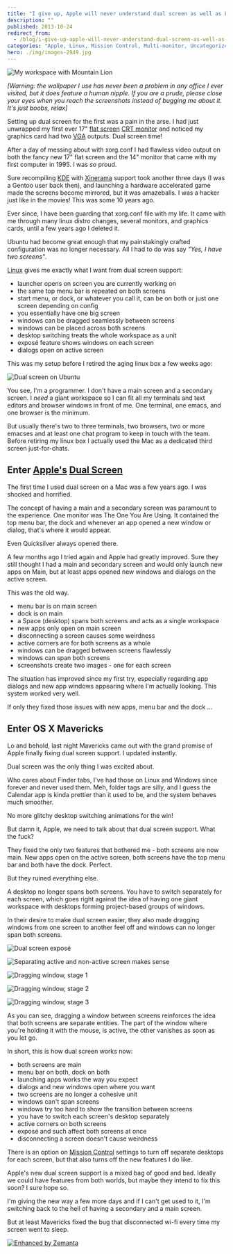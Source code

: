 ```yaml
---
title: "I give up, Apple will never understand dual screen as well as Linux"
description: ""
published: 2013-10-24
redirect_from:
  - /blog/i-give-up-apple-will-never-understand-dual-screen-as-well-as-linux/swizec/6387
categories: "Apple, Linux, Mission Control, Multi-monitor, Uncategorized, Windows, Xinerama"
hero: ./img/images-2949.jpg
---
```


![My workspace with Mountain Lion](./img/images-2949.jpg "My workspace with Mountain Lion")

_\[Warning: the wallpaper I use has never been a problem in any office I ever visited, but it does feature a human nipple. If you are a prude, please close your eyes when you reach the screenshots instead of bugging me about it. It's just boobs, relax]_

Setting up dual screen for the first was a pain in the arse. I had just unwrapped my first ever 17" [flat screen](http://en.wikipedia.org/wiki/Flat_panel_display "Flat panel display") [CRT monitor](http://en.wikipedia.org/wiki/Cathode_ray_tube "Cathode ray tube") and noticed my graphics card had two [VGA](http://en.wikipedia.org/wiki/Video_Graphics_Array "Video Graphics Array") outputs. Dual screen time!

After a day of messing about with xorg.conf I had flawless video output on both the fancy new 17" flat screen and the 14" monitor that came with my first computer in 1995. I was _so_ proud.

Sure recompiling [KDE](http://kde.org/ "KDE") with [Xinerama](http://en.wikipedia.org/wiki/Xinerama "Xinerama") support took another three days (I was a Gentoo user back then), and launching a hardware accelerated game made the screens become mirrored, but it was amazeballs. I was a hacker just like in the movies! This was some 10 years ago.

Ever since, I have been guarding that xorg.conf file with my life. It came with me through many linux distro changes, several monitors, and graphics cards, until a few years ago I deleted it.

Ubuntu had become great enough that my painstakingly crafted configuration was no longer necessary. All I had to do was say _"Yes, I have two screens"_.

[Linux](http://en.wikipedia.org/wiki/Linux "Linux") gives me exactly what I want from dual screen support:

- launcher opens on screen you are currently working on
- the same top menu bar is repeated on both screens
- start menu, or dock, or whatever you call it, can be on both or just one screen depending on config
- you essentially have one big screen
- windows can be dragged seamlessly between screens
- windows can be placed across both screens
- desktop switching treats the whole workspace as a unit
- exposé feature shows windows on each screen
- dialogs open on active screen

This was my setup before I retired the aging linux box a few weeks ago:

![Dual screen on Ubuntu](./img/images-2950.png "Dual screen on Ubuntu")

You see, I'm a programmer. I don't have a main screen and a secondary screen. I _need_ a giant workspace so I can fit all my terminals and text editors and browser windows in front of me. One terminal, one emacs, and one browser is the minimum.

But usually there's two to three terminals, two browsers, two or more emacses and at least one chat program to keep in touch with the team. Before retiring my linux box I actually used the Mac as a dedicated third screen just-for-chats.

## Enter [Apple's](http://www.apple.com "Apple") [Dual Screen](http://en.wikipedia.org/wiki/Multi-monitor "Multi-monitor")

The first time I used dual screen on a Mac was a few years ago. I was shocked and horrified.

The concept of having a main and a secondary screen was paramount to the experience. One monitor was The One You Are Using. It contained the top menu bar, the dock and whenever an app opened a new window or dialog, that's where it would appear.

Even Quicksilver always opened there.

A few months ago I tried again and Apple had greatly improved. Sure they still thought I had a main and secondary screen and would only launch new apps on Main, but at least apps opened new windows and dialogs on the active screen.

This was the old way.

- menu bar is on main screen
- dock is on main
- a Space (desktop) spans both screens and acts as a single workspace
- new apps only open on main screen
- disconnecting a screen causes some weirdness
- active corners are for both screens as a whole
- windows can be dragged between screens flawlessly
- windows can span both screens
- screenshots create two images - one for each screen

The situation has improved since my first try, especially regarding app dialogs and new app windows appearing where I'm actually looking. This system worked very well.

If only they fixed those issues with new apps, menu bar and the dock ...

## Enter OS X Mavericks

Lo and behold, last night Mavericks came out with the grand promise of Apple finally fixing dual screen support. I updated instantly.

Dual screen was the only thing I was excited about.

Who cares about Finder tabs, I've had those on Linux and Windows since forever and never used them. Meh, folder tags are silly, and I guess the Calendar app is kinda prettier than it used to be, and the system behaves much smoother.

No more glitchy desktop switching animations for the win!

But damn it, Apple, we need to talk about that dual screen support. What the fuck?

They fixed the only two features that bothered me - both screens are now main. New apps open on the active screen, both screens have the top menu bar and both have the dock. Perfect.

But they ruined everything else.

A desktop no longer spans both screens. You have to switch separately for each screen, which goes right against the idea of having one giant workspace with desktops forming project-based groups of windows.

In their desire to make dual screen easier, they also made dragging windows from one screen to another feel off and windows can no longer span both screens.

![Dual screen exposé](./img/images-2951.png "Dual screen exposé")

![Separating active and non-active screen makes sense](./img/images-2952.png "Separating active and non-active screen makes sense")

![Dragging window, stage 1](./img/images-2953.png "Dragging window, stage 1")

![Dragging window, stage 2](./img/images-2954.png "Dragging window, stage 2")

![Dragging window, stage 3](./img/images-2955.png "Dragging window, stage 3")

As you can see, dragging a window between screens reinforces the idea that both screens are separate entities. The part of the window where you're holding it with the mouse, is active, the other vanishes as soon as you let go.

In short, this is how dual screen works now:

- both screens are main
- menu bar on both, dock on both
- launching apps works the way you expect
- dialogs and new windows open where you want
- two screens are no longer a cohesive unit
- windows can't span screens
- windows try too hard to show the transition between screens
- you have to switch each screen's desktop separately
- active corners on both screens
- exposé and such affect both screens at once
- disconnecting a screen doesn't cause weirdness

There is an option on [Mission Control](http://en.wikipedia.org/wiki/Mission_Control_%28OS_X%29 "Mission Control (OS X)") settings to turn off separate desktops for each screen, but that also turns off the new features I do like.

Apple's new dual screen support is a mixed bag of good and bad. Ideally we could have features from both worlds, but maybe they intend to fix this soon? I sure hope so.

I'm giving the new way a few more days and if I can't get used to it, I'm switching back to the hell of having a secondary and a main screen.

But at least Mavericks fixed the bug that disconnected wi-fi every time my screen went to sleep.

[![Enhanced by Zemanta](https://img.zemanta.com/zemified_e.png?x-id=b0d29892-45bc-407b-b9cb-2a3f0fabda6f)](http://www.zemanta.com/?px "Enhanced by Zemanta")
